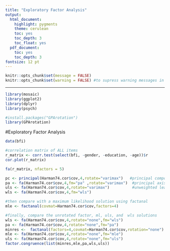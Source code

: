 ```yaml
---
title: "Exploratory Factor Analysis"
output:
  html_document:
    highlight: pygments
    theme: cerulean
    toc: yes
    toc_depth: 3
    toc_float: yes
  pdf_document:
    toc: yes
    toc_depth: 3
fontsize: 12 pt
---
```

```r
knitr::opts_chunk$set(message = FALSE)
knitr::opts_chunk$set(warning = FALSE) #to supress warning messages in all output
```

***

```r
library(mosaic)
library(ggplot2)
library(dplyr)
library(psych)

#install.packages("GPArotation")
library(GPArotation)
```

#Exploratory Factor Analysis

```r
data(bfi)
```

```r
#correlation matrix of ALL items
r_matrix <- corr.test(select(bfi, -gender, -education, -age))$r
cor.plot(r_matrix)
```

```r
fa(r_matrix, nfactors = 5)
```

```r
pc <- principal(Harman74.cor$cov,4,rotate="varimax")   #principal components
pa <- fa(Harman74.cor$cov,4,fm="pa" ,rotate="varimax")  #principal axis 
uls <- fa(Harman74.cor$cov,4,rotate="varimax")          #unweighted least squares is minres
wls <- fa(Harman74.cor$cov,4,fm="wls")  

#then compare with a maximum likelihood solution using factanal
mle <- factanal(covmat=Harman74.cor$cov,factors=4)

#finally, compare the unrotated factor, ml, uls, and  wls solutions
wls <- fa(Harman74.cor$cov,4,rotate="none",fm="wls")
pa <- fa(Harman74.cor$cov,4,rotate="none",fm="pa")
minres <-  factanal(factors=4,covmat=Harman74.cor$cov,rotation="none")
mle <- fa(Harman74.cor$cov,4,rotate="none",fm="mle")
uls <- fa(Harman74.cor$cov,4,rotate="none",fm="uls")
factor.congruence(list(minres,mle,pa,wls,uls))
```


